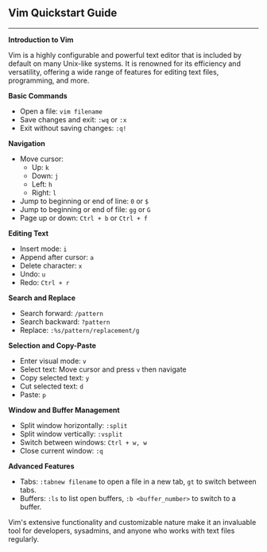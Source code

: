 ## Vim Quickstart Guide

---

**Introduction to Vim**

Vim is a highly configurable and powerful text editor that is included by default on many Unix-like systems. It is renowned for its efficiency and versatility, offering a wide range of features for editing text files, programming, and more.

**Basic Commands**

- Open a file: `vim filename`
- Save changes and exit: `:wq` or `:x`
- Exit without saving changes: `:q!`

**Navigation**

- Move cursor:
  - Up: `k`
  - Down: `j`
  - Left: `h`
  - Right: `l`
- Jump to beginning or end of line: `0` or `$`
- Jump to beginning or end of file: `gg` or `G`
- Page up or down: `Ctrl + b` or `Ctrl + f`

**Editing Text**

- Insert mode: `i`
- Append after cursor: `a`
- Delete character: `x`
- Undo: `u`
- Redo: `Ctrl + r`

**Search and Replace**

- Search forward: `/pattern`
- Search backward: `?pattern`
- Replace: `:%s/pattern/replacement/g`

**Selection and Copy-Paste**

- Enter visual mode: `v`
- Select text: Move cursor and press `v` then navigate
- Copy selected text: `y`
- Cut selected text: `d`
- Paste: `p`

**Window and Buffer Management**

- Split window horizontally: `:split`
- Split window vertically: `:vsplit`
- Switch between windows: `Ctrl + w, w`
- Close current window: `:q`

**Advanced Features**

- Tabs: `:tabnew filename` to open a file in a new tab, `gt` to switch between tabs.
- Buffers: `:ls` to list open buffers, `:b <buffer_number>` to switch to a buffer.

Vim's extensive functionality and customizable nature make it an invaluable tool for developers, sysadmins, and anyone who works with text files regularly.
